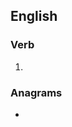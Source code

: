 ==English==

===Verb===
{{head|en|verb form}}

# {{en-past of|gyrate}}

===Anagrams===
* {{anagrams|en|tragedy}}